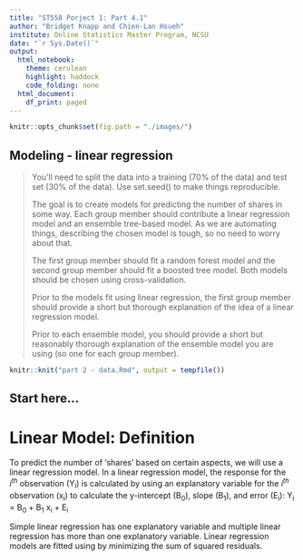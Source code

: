 ```yaml
---
title: "ST558 Porject 1: Part 4.1"
author: "Bridget Knapp and Chien-Lan Hsueh"
institute: Online Statistics Master Program, NCSU
date: "`r Sys.Date()`"
output:
  html_notebook:
    theme: cerulean
    highlight: haddock
    code_folding: none
  html_document:
    df_print: paged
---
```


```r
knitr::opts_chunk$set(fig.path = "./images/")
```


## Modeling - linear regression

> You’ll need to split the data into a training (70% of the data) and test set (30% of the data). Use set.seed() to make things reproducible.
>
> The goal is to create models for predicting the number of shares in some way. Each group member should contribute a linear regression model and an ensemble tree-based model. As we are automating things, describing the chosen model is tough, so no need to worry about that. 
>
> The first group member should fit a random forest model and the second group member should fit a boosted tree model. Both models should be chosen using cross-validation. 
>
> Prior to the models fit using linear regression, the first group member should provide a short but thorough explanation of the idea of a linear regression model. 
>
> Prior to each ensemble model, you should provide a short but reasonably thorough explanation of the ensemble model you are using (so one for each group member).



```r
knitr::knit("part 2 - data.Rmd", output = tempfile())
```


## Start here...

# Linear Model: Definition

To predict the number of 'shares' based on certain aspects, we will use a linear regression model. In a linear regression model, the response for the _i^th^_ observation (Y~i~) is calculated by using an explanatory variable for the _i^th^_ observation (x~i~) to calculate the y-intercept (B~0~), slope (B~1~), and error (E~i~): Y~i~ = B~0~ + B~1~ x~i~ + E~i~

Simple linear regression has one explanatory variable and multiple linear regression has more than one explanatory variable. Linear regression models are fitted using by minimizing the sum of squared residuals.

